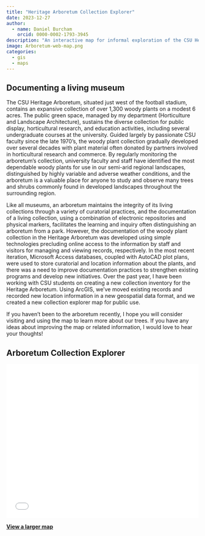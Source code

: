 ```yaml
---
title: "Heritage Arboretum Collection Explorer"
date: 2023-12-27
author: 
  - name: Daniel Burcham
    orcid: 0000-0002-1793-3945
description: "An interactive map for informal exploration of the CSU Heritage Arboretum"
image: Arboretum-web-map.png
categories:
  - gis
  - maps
---
```


## Documenting a living museum

The CSU Heritage Arboretum, situated just west of the football stadium, contains an expansive collection of over 1,300 woody plants on a modest 6 acres. The public green space, managed by my department (Horticulture and Landscape Architecture), sustains the diverse collection for public display, horticultural research, and education activities, including several undergraduate courses at the university. Guided largely by passionate CSU faculty since the late 1970's, the woody plant collection gradually developed over several decades with plant material often donated by partners involved in horticultural research and commerce. By regularly monitoring the arboretum's collection, university faculty and staff have identified the most dependable woody plants for use in our semi-arid regional landscapes, distinguished by highly variable and adverse weather conditions, and the arboretum is a valuable place for anyone to study and observe many trees and shrubs commonly found in developed landscapes throughout the surrounding region.

Like all museums, an arboretum maintains the integrity of its living collections through a variety of curatorial practices, and the documentation of a living collection, using a combination of electronic repositories and physical markers, facilitates the learning and inquiry often distinguishing an arboretum from a park. However, the documentation of the woody plant collection in the Heritage Arboretum was developed using simple technologies precluding online access to the information by staff and visitors for managing and viewing records, respectively. In the most recent iteration, Microsoft Access databases, coupled with AutoCAD plot plans, were used to store curatorial and location information about the plants, and there was a need to improve documentation practices to strengthen existing programs and develop new initiatives. Over the past year, I have been working with CSU students on creating a new collection inventory for the Heritage Arboretum. Using ArcGIS, we've moved existing records and recorded new location information in a new geospatial data format, and we created a new collection explorer map for public use.

If you haven't been to the arboretum recently, I hope you will consider visiting and using the map to learn more about our trees. If you have any ideas about improving the map or related information, I would love to hear your thoughts!

## Arboretum Collection Explorer

```{=html}
<style>.embed-container {position: relative; padding-bottom: 80%; height: 0; max-width: 100%;} .embed-container iframe, .embed-container object, .embed-container iframe{position: absolute; top: 0; left: 0; width: 100%; height: 100%;} small{position: absolute; z-index: 40; bottom: 0; margin-bottom: -15px;}</style><div class="embed-container"><iframe width="800" height="600" frameborder="0" scrolling="yes" marginheight="0" marginwidth="0"  src="//arcg.is/1yzvz00"></iframe></div>
```

[**View a larger map**](https://arcg.is/1yzvz00)